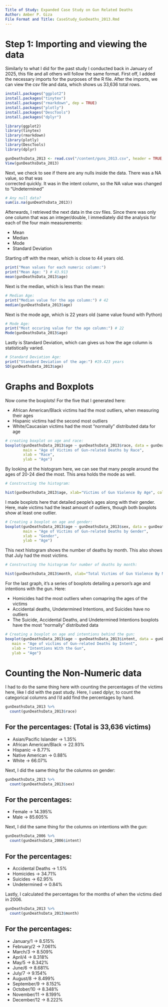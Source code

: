 ---
Title of Study: Expanded Case Study on Gun Related Deaths 
Author: Amber P. Giza
File Format and Title: CaseStudy_GunDeaths_2013.Rmd
---

# Step 1: Importing and viewing the data

Similarly to what I did for the past study I conducted back in January of 2025, 
this file and all others will follow the same format. First off, I added the necessary 
imports for the purposes of the R file. After the imports, we can view the csv file 
and data, which shows us 33,636 total rows. 

```{r}
install.packages("ggplot2")
install.packages("tinytex")
install.packages("rmarkdown", dep = TRUE)
install.packages("plotly")
install.packages("DescTools")
install.packages("dplyr")

library(ggplot2)
library(tinytex)
library(rmarkdown)
library(plotly)
library(DescTools)
library(dplyr)

gunDeathsData_2013 <- read.csv("/content/guns_2013.csv", header = TRUE, sep = ",")
View(gunDeathsData_2013)
```

Next, we check to see if there are any nulls inside the data. There was a NA value, so that was  
corrected quickly. It was in the intent column, so the NA value was changed to "Undetermined"

```{r}
# Any null data?
sum(is.na(gunDeathsData_2013))
```

Afterwards, I retrieved the next data in the csv files. Since there was only one column
that was an integer/double, I immediately did the analysis for each of the four main measurements:

* Mean
* Median
* Mode
* Standard Deviation

Starting off with the mean, which is close to 44 years old.

```{r}
print("Mean values for each numeric column:")
print("Mean Age: ") # 43.913
mean(gunDeathsData_2013$age)
```

Next is the median, which is less than the mean:

```{r}
# Median Age:
print("Median value for the age column:") # 42
median(gunDeathsData_2013$age)
```

Next is the mode age, which is 22 years old (same value found with Python)

```{r}
# Mode Age:
print("Most occuring value for the age column:") # 22
Mode(gunDeathsData_2013$age)
```

Lastly is Standard Deviation, which can gives us how the age column is statistically varied.

```{r}
# Standard Deviation Age:
print("Standard Deviation of the age:") #19.423 years
SD(gunDeathsData_2013$age)
```

# Graphs and Boxplots

Now come the boxplots! For the five that I generated here:

* African American/Black victims had the most outliers, when measuring their ages
* Hispanic victims had the second most outliers
* White/Caucasian victims had the most "normally" distributed data for age

```{r, echo=FALSE}
# creating boxplot on age and race:
boxplot(gunDeathsData_2013$age ~ gunDeathsData_2013$race, data = gunDeathsData_2013,
        main = "Age of Victims of Gun-related Deaths by Race",
        xlab = "Race",
        ylab = "Age")
```

By looking at the histogram here, we can see that many people around the ages of 20-24
died the most. This area holds the mode as well.

```{r, echo=FALSE}
# Constructing the histogram:

hist(gunDeathsData_2013$age, xlab="Victims of Gun Violence By Age", col = "red", border = "black")
```

I made boxplots here that detailed people's ages along with their gender. Here, male victims
had the least amount of outliers, though both boxplots show at least one outlier.

```{r, echo=FALSE}
# Creating a boxplot on age and gender:
boxplot(gunDeathsData_2013$age ~ gunDeathsData_2013$sex, data = gunDeathsData_2013,
        main = "Age of Victims of Gun-related Deaths by Gender",
        xlab = "Gender",
        ylab = "Age")
```

This next histogram shows the number of deaths by month. This also shows that July had the most 
victims.

```{r, echo=FALSE}
# Constructing the histogram for number of deaths by month:

hist(gunDeathsData_2013$month, xlab="Total Victims of Gun Violence By Month", col = "blue", border = "black")
```

For the last graph, it's a series of boxplots detailing a person's age and intentions with the gun.
Here:

* Homicides had the most outliers when comapring the ages of the victims
* Accidental deaths, Undetermined Intentions, and Suicides have no outliers
* The Suicide, Accidental Deaths, and Undetermined Intentions boxplots have the most "normally" distributed data

```{r, echo=FALSE}
# Creating a boxplot on age and intentions behind the gun:
boxplot(gunDeathsData_2013$age ~ gunDeathsData_2013$intent, data = gunDeathsData_2013,
   main = "Age of victims of Gun-related Deaths by Intent",
   xlab = "Intentions With the Gun",
   ylab = "Age")
```
# Counting the Non-Numeric data

I had to do the same thing here with counting the percentages of the victims here, like I did with 
the past study. Here, I used dplyr, to count the categorical columns and I'd add find the percentages
by hand. 

```{r}
gunDeathsData_2013 %>%
  count(gunDeathsData_2013$race)
```

## For the percentages: (Total is 33,636 victims)
* Asian/Pacific Islander -> 1.35%
* African American/Black -> 22.93%
* Hispanic -> 8.77%
* Native American -> 0.88%
* White -> 66.07%

Next, I did the same thing for the columns on gender:

```{r}
gunDeathsData_2013 %>%
  count(gunDeathsData_2013$sex)
```

## For the percentages:
* Female -> 14.395%
* Male -> 85.605%

Next, I did the same thing for the columns on intentions with the gun:

```{r}
gunDeathsData_2006 %>%
  count(gunDeathsData_2006$intent)
```

## For the percentages:
* Accidental Deaths -> 1.5%
* Homicides -> 34.71%
* Suicides -> 62.95%
* Undetermined -> 0.84%

Lastly, I calculated the percentages for the months of when the victims died in 2006.

```{r}
gunDeathsData_2013 %>%
  count(gunDeathsData_2013$month)
```

## For the percentages:
* January/1 -> 8.515%
* February/2 -> 7.061%
* March/3 -> 8.509%
* April/4 -> 8.318%
* May/5 -> 8.342%
* June/6 -> 8.681%
* July/7 -> 9.154%
* August/8 -> 8.499%
* September/9 -> 8.152%
* October/10 -> 8.348%
* November/11 -> 8.199%
* December/12 -> 8.222%